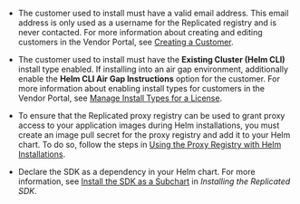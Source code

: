 * The customer used to install must have a valid email address. This email address is only used as a username for the Replicated registry and is never contacted. For more information about creating and editing customers in the Vendor Portal, see [Creating a Customer](/vendor/releases-creating-customer).

* The customer used to install must have the **Existing Cluster (Helm CLI)** install type enabled. If installing into an air gap environment, additionally enable the **Helm CLI Air Gap Instructions** option for the customer. For more information about enabling install types for customers in the Vendor Portal, see [Manage Install Types for a License](licenses-install-types).

* To ensure that the Replicated proxy registry can be used to grant proxy access to your application images during Helm installations, you must create an image pull secret for the proxy registry and add it to your Helm chart. To do so, follow the steps in [Using the Proxy Registry with Helm Installations](/vendor/helm-image-registry).

* Declare the SDK as a dependency in your Helm chart. For more information, see [Install the SDK as a Subchart](replicated-sdk-installing#install-the-sdk-as-a-subchart) in _Installing the Replicated SDK_.
